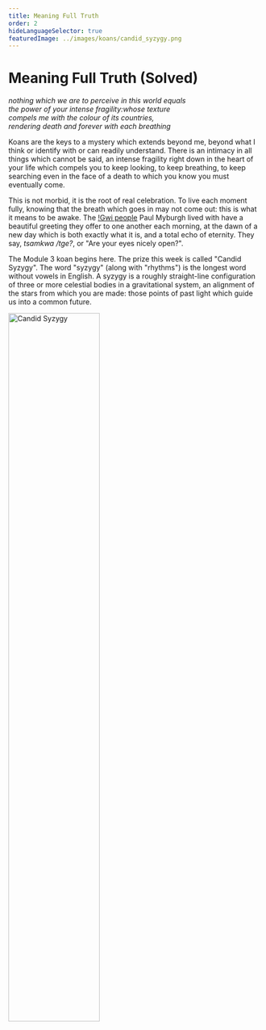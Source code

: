```yaml
---
title: Meaning Full Truth
order: 2
hideLanguageSelector: true
featuredImage: ../images/koans/candid_syzygy.png
---
```


# Meaning Full Truth (Solved)

_nothing which we are to perceive in this world equals_  
_the power of your intense fragility:whose texture_  
_compels me with the colour of its countries,_  
_rendering death and forever with each breathing_  
  
Koans are the keys to a mystery which extends beyond me, beyond what I think or identify with or can readily understand. There is an intimacy in all things which cannot be said, an intense fragility right down in the heart of your life which compels you to keep looking, to keep breathing, to keep searching even in the face of a death to which you know you must eventually come.

This is not morbid, it is the root of real celebration. To live each moment fully, knowing that the breath which goes in may not come out: this is what it means to be awake. The [!Gwi people](/learn/module-0/conversation) Paul Myburgh lived with have a beautiful greeting they offer to one another each morning, at the dawn of a new day which is both exactly what it is, and a total echo of eternity. They say, _tsamkwa /tge?_, or "Are your eyes nicely open?".

The Module 3 koan begins <Link to="https://libraryofbabel.info/bookmark.cgi?truthmeans">here</Link>. The prize this week is called <Link to="https://ethblock.art/view/106">"Candid Syzygy"</Link>. The word "syzygy" (along with "rhythms") is the longest word without vowels in English. A syzygy is a roughly straight-line configuration of three or more celestial bodies in a gravitational system, an alignment of the stars from which you are made: those points of past light which guide us into a common future.

<Aligner center>
<Image style="width:60%" src="/images/koans/candid_syzygy.png" alt="Candid Syzygy" />
</Aligner>